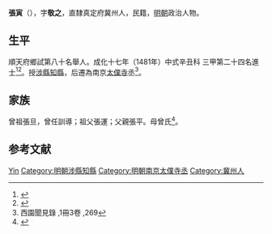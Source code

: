 {{Otheruses|other=名为张寅的其他人物|张寅}}
{{Otheruses|other=名为张敬之的其他人物|张敬之}}
{{明清人物信息框
| 姓名 = 張寅
| 原名 =
| 圖片名稱= 
| 圖片大小 =
| 圖片說明 = 
| 最高職務 = 南京太僕寺丞
| 國家 = 大明 
| 爵位 =
| 籍貫 = 直隸真定府冀州
| 族裔 = 
| 字號 = 
| 諡號 =
| 出生日期 = 生年不詳
| 出生地點 = <!---直隸真定府冀州--->
| 逝世日期 = 卒年不詳 
| 逝世地點 =
| 墓葬 =
| 配偶 = 
| 親屬 = 
| 出身 =
* 成化十七年辛丑科同進士出身
| 經歷 =
| 著作 =  
}}
'''張寅'''（{{bd|？||？|catIdx=}}），字'''敬之'''，直隸真定府冀州人，民籍，[[明朝|明朝]]政治人物。

== 生平 ==
順天府鄉試第八十名舉人。成化十七年（1481年）中式辛丑科<!---會試第一百十名--->三甲第二十四名進士<ref>{{Cite book|title=《[[皇明贡举考|皇明贡举考]]》卷五|last=（明）[[张朝瑞|张朝瑞]]|first=|publisher=《续修四库全书》史部第828册|year=|isbn=|location=|pages=}}</ref><ref>{{Cite book|title=贡举志五种 上|last=鲁小俊，江俊伟著|first=|publisher=武汉：武汉大学出版社|year=2009|isbn=978-7-307-07043-1|location=|pages=254-256}}</ref>。授[[涉縣|涉縣]][[知縣|知縣]]，后遷為南京[[太僕寺|太僕寺]]丞<ref>西園聞見錄 ,1冊3卷 ,269</ref>。

== 家族 ==
曾祖張旦，曾任訓導；祖父張運；父親張平。母曾氏<ref>{{Cite book|title=天一阁藏明代科举录选刊 登科录 点校本|last=龚延明主编|first=|publisher=宁波出版社|year=2016|isbn=978-7-5526-2320-8|location=宁波|pages=|quote=《天一閣藏明代科舉錄選刊.登科錄》之《成化十七年進士登科錄》}}</ref>。

== 参考文献 ==
{{reflist}}

{{成化十七年辛丑科殿試金榜}}

{{Authority control}}
{{DEFAULTSORT:Zhang張}}
[[Category:张姓|Yin]]
[[Category:明朝涉縣知縣|Category:明朝涉縣知縣]]
[[Category:明朝南京太僕寺丞|Category:明朝南京太僕寺丞]]
[[Category:冀州人|Category:冀州人]]